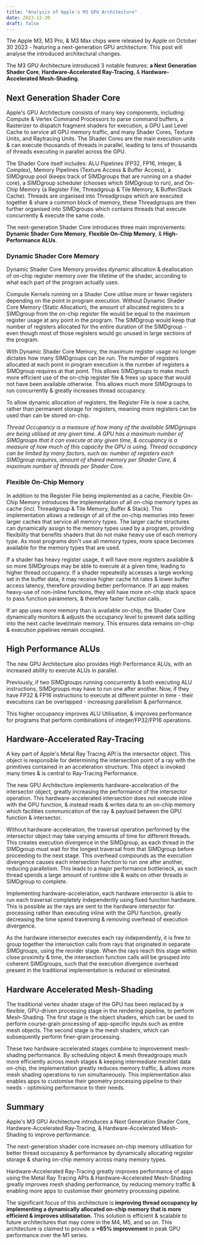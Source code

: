 ```yaml
---
title: "Analysis of Apple's M3 GPU Architecture"
date: 2023-12-30
draft: false
---
```


The Apple M3, M3 Pro, & M3 Max chips were released by Apple on October 30 2023 - featuring a next-generation GPU architecture. This post will analyse the introduced architectural changes.

The M3 GPU Architecture introduced 3 notable features: **a Next Generation Shader Core**, **Hardware-Accelerated Ray-Tracing**, & **Hardware-Accelerated Mesh-Shading**.

## Next Generation Shader Core

Apple's GPU Architecture consists of many key components, including: Compute & Vertex Command Processors to parse command buffers, a Rasterizer to dispatch fragment shaders for execution, a GPU Last Level Cache to service all GPU memory traffic, and many Shader Cores, Texture Units, and Raytracing Units. The Shader Cores are the main execution units & can execute thousands of threads in parallel, leading to tens of thousands of threads executing in parallel across the GPU. 

The Shader Core itself includes: ALU Pipelines (FP32, FP16, Integer, & Complex), Memory Pipelines (Texture Access & Buffer Access), a SIMDgroup pool (keeps track of SIMDgroups that are running on a shader core), a SIMDgroup scheduler (chooses which SIMDgroup to run), and On-Chip Memory (a Register File, Threadgroup & Tile Memory, & Buffer/Stack Cache). Threads are organised into Threadgroups which are executed together & share a common block of memory, these Threadgroups are then further organised into SIMDgroups which contains threads that execute concurrently & execute the same code.

The next-generation Shader Core introduces three main improvements: **Dynamic Shader Core Memory**, **Flexible On-Chip Memory**, & **High-Performance ALUs**.

### Dynamic Shader Core Memory

Dynamic Shader Core Memory provides dynamic allocation & deallocation of on-chip register memory over the lifetime of the shader, according to what each part of the program actually uses.

Compute Kernels running on a Shader Core utilise more or fewer registers depending on the point in program execution. Without Dynamic Shader Core Memory (Static Allocation), the amount of allocated registers to a SIMDgroup from the on-chip register file would be equal to the maximum register usage at any point in the program. The SIMDgroup would keep that number of registers allocated for the entire duration of the SIMDgroup - even though most of those registers would go unused in large sections of the program.

With Dynamic Shader Core Memory, the maximum register usage no longer dictates how many SIMDgroups can be run. The number of registers allocated at each point in program execution is the number of registers a SIMDgroup requires at that point. This allows SIMDgroups to make much more efficient use of the on-chip register file & frees up space that would not have been available otherwise. This allows much more SIMDgroups to run concurrently & greatly increases thread occupancy.

To allow dynamic allocation of registers, the Register File is now a cache, rather than permanent storage for registers, meaning more registers can be used than can be stored on-chip.

*Thread Occupancy is a measure of how many of the available SIMDgroups are being utilised at any given time. A GPU has a maximum number of SIMDgroups that it can execute at any given time, & occupancy is a measure of how much of this capacity the GPU is using. Thread occupancy can be limited by many factors, such as: number of registers each SIMDgroup requires, amount of shared memory per Shader Core, & maximum number of threads per Shader Core.*

### Flexible On-Chip Memory

In addition to the Register File being implemented as a cache, Flexible On-Chip Memory introduces the implementation of all on-chip memory types as cache (incl. Threadgroup & Tile Memory, Buffer & Stack). This implementation allows a redesign of all of the on-chip memories into fewer larger caches that service all memory types. The larger cache structures can dynamically assign to the memory types used by a program, providing flexibility that benefits shaders that do not make heavy use of each memory type. As most programs don't use all memory types, more space becomes available for the memory types that are used. 

If a shader has heavy register usage, it will have more registers available & so more SIMDgroups may be able to execute at a given time, leading to higher thread occupancy. If a shader repeatedly accesses a large working set in the buffer data, it may receive higher cache hit rates & lower buffer access latency, therefore providing better performance. If an app makes heavy-use of non-inline functions, they will have more on-chip stack space to pass function parameters, & therefore faster function calls.

If an app uses more memory than is available on-chip, the Shader Core dynamically monitors & adjusts the occupancy level to prevent data spilling into the next cache level/main memory. This ensures data remains on-chip & execution pipelines remain occupied.

## High Performance ALUs

The new GPU Architecture also provides High Performance ALUs, with an increased ability to execute ALUs in parallel. 

Previously, if two SIMDgroups running concurrently & both executing ALU instructions, SIMDgroups may have to run one after another. Now, if they have FP32 & FP16 instructions to execute at different pointer in time - their executions can be overlapped - increasing parallelism & performance.

This higher occupancy improves ALU Utilisation, & improves performance for programs that perform combinations of integer/FP32/FP16 operations.

## Hardware-Accelerated Ray-Tracing

A key part of Apple's Metal Ray Tracing API is the intersector object. This object is responsible for determining the intersection point of a ray with the primitives contained in an acceleration structure. This object is invoked many times & is central to Ray-Tracing Performance.

The new GPU Architecture implements hardware-acceleration of the intersector object, greatly increasing the performance of the intersector operation. This hardware-accelerated intersection does not execute inline with the GPU function, & instead reads & writes data to an on-chip memory which facilities communication of the ray & payload between the GPU function & intersector.

Without hardware-acceleration, the traversal operation performed by the intersector object may take varying amounts of time for different threads. This creates execution divergence in the SIMDgroup, as each thread in the SIMDgroup must wait for the longest traversal from that SIMDgroup before proceeding to the next stage. This overhead compounds as the execution divergence causes each intersection function to run one after another, reducing parallelism. This leads to a major performance bottleneck, as each thread spends a large amount of runtime idle & waits on other threads in SIMDgroup to complete.

Implementing hardware-acceleration, each hardware intersector is able to run each traversal completely independently using fixed function hardware. This is possible as the rays are sent to the hardware intersector for processing rather than executing inline with the GPU function, greatly decreasing the time spend traversing & removing overhead of execution divergence.

As the hardware intersector executes each ray independently, it is free to group together the intersection calls from rays that originated in separate SIMDgroups, using the reorder stage. When the rays reach this stage within close proximity & time, the intersection function calls will be grouped into coherent SIMDgroups, such that the execution divergence overhead present in the traditional implementation is reduced or eliminated.

## Hardware Accelerated Mesh-Shading

The traditional vertex shader stage of the GPU has been replaced by a flexible, GPU-driven processing stage in the rendering pipeline, to perform Mesh-Shading. The first stage is the object shaders, which can be used to perform course-grain processing of app-specific inputs such as entire mesh objects. The second stage is the mesh shaders, which can subsequently perform finer-grain processing.

These two hardware-accelerated stages combine to improvement mesh-shading performance. By scheduling object & mesh threadgroups much more efficiently across mesh stages & keeping intermediate meshlet data on-chip, the implementation greatly reduces memory traffic, & allows more mesh shading operations to run simultaneously. This implementation also enables apps to customise their geometry processing pipeline to their needs - optimising performance to their needs.

## Summary

Apple's M3 GPU Architecture introduces a Next Generation Shader Core, Hardware-Accelerated Ray-Tracing, & Hardware-Accelerated Mesh-Shading to improve performance.

The next-generation shader core increases on-chip memory utilisation for better thread occupancy & performance by dynamically allocating register storage & sharing on-chip memory across many memory types.

Hardware-Accelerated Ray-Tracing greatly improves performance of apps using the Metal Ray Tracing APIs & Hardware-Accelerated Mesh-Shading greatly improves mesh shading performance, by reducing memory traffic & enabling more apps to customise their geometry processing pipeline.

The significant focus of this architecture is **improving thread occupancy by implementing a dynamically allocated on-chip memory that is more efficient & improves utilisatation.** This solution is efficient & scalable to future architectures that may come in the M4, M5, and so on. This architecture is claimed to provide a **+65% improvement** in peak GPU performance over the M1 series.